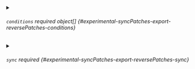 

<PartialOp />


<PartialFrompath />


<PartialPath />


<PartialNamepath />


<PartialNamespacepath />


<PartialValue />


<PartialRegex />



<details className="config-field" data-expandable="true">
<summary>

###### `conditions` <span className="config-field-required" data-required="false">required</span> <span className="config-field-type">object[]</span> <span className="config-field-default"></span> <span className="config-field-enum"></span> {#experimental-syncPatches-export-reversePatches-conditions}



</summary>

<PartialConditionsreference />


</details>


<PartialIgnore />



<details className="config-field" data-expandable="true">
<summary>

###### `sync` <span className="config-field-required" data-required="false">required</span> <span className="config-field-type"></span> <span className="config-field-default"></span> <span className="config-field-enum"></span> {#experimental-syncPatches-export-reversePatches-sync}



</summary>

<PartialSyncreference />


</details>
